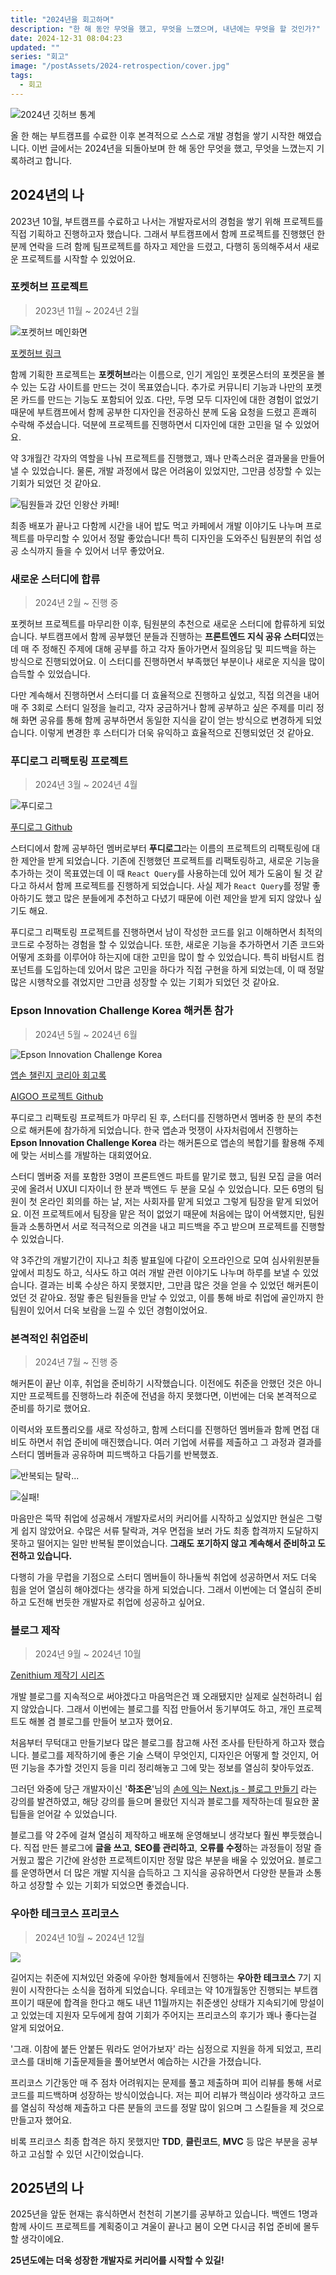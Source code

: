 ```yaml
---
title: "2024년을 회고하며"
description: "한 해 동안 무엇을 했고, 무엇을 느꼈으며, 내년에는 무엇을 할 것인가?"
date: 2024-12-31 08:04:23
updated: ""
series: "회고"
image: "/postAssets/2024-retrospection/cover.jpg"
tags:
  - 회고
---
```


![2024년 깃허브 통계](/postAssets/2024-retrospection/gitwrapped.png)

올 한 해는 부트캠프를 수료한 이후 본격적으로 스스로 개발 경험을 쌓기 시작한 해였습니다. 이번 글에서는 2024년을 되돌아보며 한 해 동안 무엇을 했고, 무엇을 느꼈는지 기록하려고 합니다.

## 2024년의 나

2023년 10월, 부트캠프를 수료하고 나서는 개발자로서의 경험을 쌓기 위해 프로젝트를 직접 기획하고 진행하고자 했습니다. 그래서 부트캠프에서 함께 프로젝트를 진행했던 한 분께 연락을 드려 함께 팀프로젝트를 하자고 제안을 드렸고, 다행히 동의해주셔서 새로운 프로젝트를 시작할 수 있었어요.

### 포켓허브 프로젝트

> 2023년 11월 ~ 2024년 2월

![포켓허브 메인화면](/postAssets/2024-retrospection/포켓허브.png)

[포켓허브 링크](https://pokehub-alpha.vercel.app/)

함께 기획한 프로젝트는 **포켓허브**라는 이름으로, 인기 게임인 포켓몬스터의 포켓몬을 볼 수 있는 도감 사이트를 만드는 것이 목표였습니다. 추가로 커뮤니티 기능과 나만의 포켓몬 카드를 만드는 기능도 포함되어 있죠. 다만, 두명 모두 디자인에 대한 경험이 없었기 때문에 부트캠프에서 함께 공부한 디자인을 전공하신 분께 도움 요청을 드렸고 흔쾌히 수락해 주셨습니다. 덕분에 프로젝트를 진행하면서 디자인에 대한 고민을 덜 수 있었어요.

약 3개월간 각자의 역할을 나눠 프로젝트를 진행했고, 꽤나 만족스러운 결과물을 만들어낼 수 있었습니다. 물론, 개발 과정에서 많은 어려움이 있었지만, 그만큼 성장할 수 있는 기회가 되었던 것 같아요.

![팀원들과 갔던 인왕산 카페!](/postAssets/2024-retrospection/인왕산.jpg)

최종 배포가 끝나고 다함께 시간을 내어 밥도 먹고 카페에서 개발 이야기도 나누며 프로젝트를 마무리할 수 있어서 정말 좋았습니다! 특히 디자인을 도와주신 팀원분의 취업 성공 소식까지 들을 수 있어서 너무 좋았어요.

### 새로운 스터디에 합류

> 2024년 2월 ~ 진행 중

포켓허브 프로젝트를 마무리한 이후, 팀원분의 추천으로 새로운 스터디에 합류하게 되었습니다. 부트캠프에서 함께 공부했던 분들과 진행하는 **프론트엔드 지식 공유 스터디**였는데 매 주 정해진 주제에 대해 공부를 하고 각자 돌아가면서 질의응답 및 피드백을 하는 방식으로 진행되었어요. 이 스터디를 진행하면서 부족했던 부분이나 새로운 지식을 많이 습득할 수 있었습니다.

다만 계속해서 진행하면서 스터디를 더 효율적으로 진행하고 싶었고, 직접 의견을 내어 매 주 3회로 스터디 일정을 늘리고, 각자 궁금하거나 함께 공부하고 싶은 주제를 미리 정해 화면 공유를 통해 함께 공부하면서 동일한 지식을 같이 얻는 방식으로 변경하게 되었습니다. 이렇게 변경한 후 스터디가 더욱 유익하고 효율적으로 진행되었던 것 같아요.

### 푸디로그 리팩토링 프로젝트

> 2024년 3월 ~ 2024년 4월

![푸디로그](/postAssets/2024-retrospection/푸디로그.png)

[푸디로그 Github](https://github.com/FoodieLog/foodie-log-client)

스터디에서 함께 공부하던 멤버로부터 **푸디로그**라는 이름의 프로젝트의 리팩토링에 대한 제안을 받게 되었습니다. 기존에 진행했던 프로젝트를 리팩토링하고, 새로운 기능을 추가하는 것이 목표였는데 이 때 `React Query`를 사용하는데 있어 제가 도움이 될 것 같다고 하셔서 함께 프로젝트를 진행하게 되었습니다. 사실 제가 `React Query`를 정말 좋아하기도 했고 많은 분들에게 추천하고 다녔기 때문에 이런 제안을 받게 되지 않았나 싶기도 해요.

푸디로그 리팩토링 프로젝트를 진행하면서 남이 작성한 코드를 읽고 이해하면서 최적의 코드로 수정하는 경험을 할 수 있었습니다. 또한, 새로운 기능을 추가하면서 기존 코드와 어떻게 조화를 이루어야 하는지에 대한 고민을 많이 할 수 있었습니다. 특히 바텀시트 컴포넌트를 도입하는데 있어서 많은 고민을 하다가 직접 구현을 하게 되었는데, 이 때 정말 많은 시행착오를 겪었지만 그만큼 성장할 수 있는 기회가 되었던 것 같아요.

### Epson Innovation Challenge Korea 해커톤 참가

> 2024년 5월 ~ 2024년 6월

![Epson Innovation Challenge Korea](/postAssets/2024-retrospection/epson.png)

[앱손 챌린지 코리아 회고록](https://velog.io/@cdm1263/Epson-Innovation-Challenge-%ED%95%B4%EC%BB%A4%ED%86%A4-%EC%B0%B8%EA%B0%80-%ED%9B%84%EA%B8%B0)

[AIGOO 프로젝트 Github](https://github.com/cdm1263/AIGOO-frontend)

푸디로그 리팩토링 프로젝트가 마무리 된 후, 스터디를 진행하면서 멤버중 한 분의 추천으로 해커톤에 참가하게 되었습니다. 한국 앱손과 멋쟁이 사자처럼에서 진행하는 **Epson Innovation Challenge Korea** 라는 해커톤으로 앱손의 복합기를 활용해 주제에 맞는 서비스를 개발하는 대회였어요.

스터디 멤버중 저를 포함한 3명이 프론트엔드 파트를 맡기로 했고, 팀원 모집 글을 여러 곳에 올려서 UXUI 디자이너 한 분과 백엔드 두 분을 모실 수 있었습니다. 모든 6명의 팀원이 첫 온라인 회의를 하는 날, 저는 사회자를 맡게 되었고 그렇게 팀장을 맡게 되었어요. 이전 프로젝트에서 팀장을 맡은 적이 없었기 때문에 처음에는 많이 어색했지만, 팀원들과 소통하면서 서로 적극적으로 의견을 내고 피드백을 주고 받으며 프로젝트를 진행할 수 있었습니다.

약 3주간의 개발기간이 지나고 최종 발표일에 다같이 오프라인으로 모여 심사위원분들 앞에서 피칭도 하고, 식사도 하고 여러 개발 관련 이야기도 나누며 하루를 보낼 수 있었습니다. 결과는 비록 수상은 하지 못했지만, 그만큼 많은 것을 얻을 수 있었던 해커톤이었던 것 같아요. 정말 좋은 팀원들을 만날 수 있었고, 이를 통해 바로 취업에 골인까지 한 팀원이 있어서 더욱 보람을 느낄 수 있던 경험이었어요.

### 본격적인 취업준비

> 2024년 7월 ~ 진행 중

해커톤이 끝난 이후, 취업을 준비하기 시작했습니다. 이전에도 취준을 안했던 것은 아니지만 프로젝트를 진행하느라 취준에 전념을 하지 못했다면, 이번에는 더욱 본격적으로 준비를 하기로 했어요.

이력서와 포트폴리오를 새로 작성하고, 함께 스터디를 진행하던 멤버들과 함께 면접 대비도 하면서 취업 준비에 매진했습니다. 여러 기업에 서류를 제출하고 그 과정과 결과를 스터디 멤버들과 공유하며 피드백하고 다듬기를 반복했죠.

![반복되는 탈락...](/postAssets/2024-retrospection/탈락.png)

![실패!](/postAssets/2024-retrospection/실패.webp)

마음만은 뚝딱 취업에 성공해서 개발자로서의 커리어를 시작하고 싶었지만 현실은 그렇게 쉽지 않았어요. 수많은 서류 탈락과, 겨우 면접을 보러 가도 최종 합격까지 도달하지 못하고 떨어지는 일만 반복될 뿐이었습니다. **그래도 포기하지 않고 계속해서 준비하고 도전하고 있습니다.**

다행히 가을 무렵을 기점으로 스터디 멤버들이 하나둘씩 취업에 성공하면서 저도 더욱 힘을 얻어 열심히 해야겠다는 생각을 하게 되었습니다. 그래서 이번에는 더 열심히 준비하고 도전해 번듯한 개발자로 취업에 성공하고 싶어요.

### 블로그 제작

> 2024년 9월 ~ 2024년 10월

[Zenithium 제작기 시리즈](http://localhost:3000/blog?series=Zenithium+%EC%A0%9C%EC%9E%91%EA%B8%B0)

개발 블로그를 지속적으로 써야겠다고 마음먹은건 꽤 오래됐지만 실제로 실천하려니 쉽지 않았습니다. 그래서 이번에는 블로그를 직접 만들어서 동기부여도 하고, 개인 프로젝트도 해볼 겸 블로그를 만들어 보고자 했어요.

처음부터 무턱대고 만들기보다 많은 블로그를 참고해 사전 조사를 탄탄하게 하고자 했습니다. 블로그를 제작하기에 좋은 기술 스택이 무엇인지, 디자인은 어떻게 할 것인지, 어떤 기능을 추가할 것인지 등을 미리 정리해놓고 그에 맞는 정보를 열심히 찾아두었죠.

그러던 와중에 당근 개발자이신 '**하조은**'님의 [손에 익는 Next.js - 블로그 만들기](https://inf.run/QJoyA) 라는 강의를 발견하였고, 해당 강의를 들으며 몰랐던 지식과 블로그를 제작하는데 필요한 꿀팁들을 얻어갈 수 있었습니다.

블로그를 약 2주에 걸쳐 열심히 제작하고 배포해 운영해보니 생각보다 훨씬 뿌듯했습니다. 직접 만든 블로그에 **글을 쓰고**, **SEO를 관리하고**, **오류를 수정**하는 과정들이 정말 즐거웠고 짧은 기간에 완성한 프로젝트이지만 정말 많은 부분을 배울 수 있었어요. 블로그를 운영하면서 더 많은 개발 지식을 습득하고 그 지식을 공유하면서 다양한 분들과 소통하고 성장할 수 있는 기회가 되었으면 좋겠습니다.

### 우아한 테크코스 프리코스

> 2024년 10월 ~ 2024년 12월

![](/postAssets/2024-retrospection/우테코.webp)

길어지는 취준에 지쳐있던 와중에 우아한 형제들에서 진행하는 **우아한 테크코스** 7기 지원이 시작한다는 소식을 접하게 되었습니다. 우테코는 약 10개월동안 진행되는 부트캠프이기 때문에 합격을 한다고 해도 내년 11월까지는 취준생인 상태가 지속되기에 망설이고 있었는데 지원자 모두에게 참여 기회가 주어지는 프리코스의 후기가 꽤나 좋다는걸 알게 되었어요.

'그래. 이참에 붙든 안붙든 뭐라도 얻어가보자' 라는 심정으로 지원을 하게 되었고, 프리코스를 대비해 기출문제들을 풀어보면서 예습하는 시간을 가졌습니다.

프리코스 기간동안 매 주 점차 어려워지는 문제를 풀고 제출하며 피어 리뷰를 통해 서로 코드를 피드백하며 성장하는 방식이었습니다. 저는 피어 리뷰가 핵심이라 생각하고 코드를 열심히 작성해 제출하고 다른 분들의 코드를 정말 많이 읽으며 그 스킬들을 제 것으로 만들고자 했어요.

비록 프리코스 최종 합격은 하지 못했지만 **TDD**, **클린코드**, **MVC** 등 많은 부분을 공부하고 고심할 수 있던 시간이었습니다.

## 2025년의 나

2025년을 앞둔 현재는 휴식하면서 천천히 기본기를 공부하고 있습니다. 백엔드 1명과 함께 사이드 프로젝트를 계획중이고 겨울이 끝나고 봄이 오면 다시금 취업 준비에 몰두할 생각이에요.

**25년도에는 더욱 성장한 개발자로 커리어를 시작할 수 있길!**
